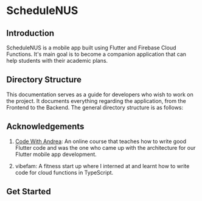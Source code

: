 
# ScheduleNUS

## Introduction
ScheduleNUS is a mobile app built using Flutter and Firebase Cloud Functions. 
It's main goal is to become a companion application that can help students with
their academic plans.

## Directory Structure
This documentation serves as a guide for developers who wish to work on the 
project. It documents everything regarding the application, from the Frontend
to the Backend. The general directory structure is as follows:

<FileTree>
    <FileTree.File name="Introduction" />
    <FileTree.Folder name="Frontend" defaultOpen>
        <FileTree.File name="Introduction" />
        <FileTree.File name="Setup" />
    </FileTree.Folder>
    <FileTree.Folder name="Backend" defaultOpen>
    </FileTree.Folder>
    <FileTree.Folder name="miscellaneous" defaultOpen>
    </FileTree.Folder>
</FileTree>

## Acknowledgements
1. [Code With Andrea](https://codewithandrea.com/): An online course that 
teaches how to write good Flutter code and was the one who came up with the 
architecture for our Flutter mobile app development.

2. vibefam: A fitness start up where I interned at and learnt how to write 
code for cloud functions in TypeScript.

## Get Started
<Cards>
    <Card title="Frontend" href="frontend" />
    <Card title="Backend" href="backend" />
    <Card title="Miscellaneous" href="miscellaneous" />
</Cards>
